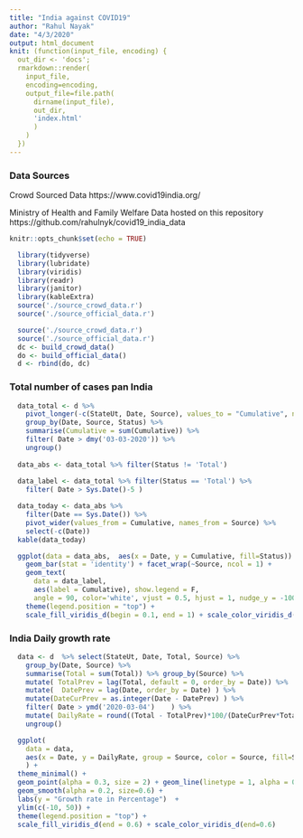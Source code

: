 ```yaml
---
title: "India against COVID19"
author: "Rahul Nayak"
date: "4/3/2020"
output: html_document
knit: (function(input_file, encoding) {
  out_dir <- 'docs';
  rmarkdown::render(
    input_file,
    encoding=encoding,
    output_file=file.path(
      dirname(input_file), 
      out_dir, 
      'index.html'
      )
    )
  })
---
```


### Data Sources
Crowd Sourced Data
https://www.covid19india.org/

Ministry of Health and Family Welfare Data hosted on this repository
https://github.com/rahulnyk/covid19_india_data

```r
knitr::opts_chunk$set(echo = TRUE)
```

```r
  library(tidyverse)
  library(lubridate)
  library(viridis)
  library(readr)
  library(janitor)
  library(kableExtra)
  source('./source_crowd_data.r')
  source('./source_official_data.r')
```

```r
  source('./source_crowd_data.r')
  source('./source_official_data.r')
  dc <- build_crowd_data()
  do <- build_official_data()
  d <- rbind(do, dc)
```

### Total number of cases pan India

```r
  
  data_total <- d %>% 
    pivot_longer(-c(StateUt, Date, Source), values_to = "Cumulative", names_to = "Status") %>%
    group_by(Date, Source, Status) %>% 
    summarise(Cumulative = sum(Cumulative)) %>% 
    filter( Date > dmy('03-03-2020')) %>%
    ungroup() 
    
  data_abs <- data_total %>% filter(Status != 'Total')
  
  data_label <- data_total %>% filter(Status == 'Total') %>% 
    filter( Date > Sys.Date()-5 )
```

```r
  data_today <- data_abs %>% 
    filter(Date == Sys.Date()) %>% 
    pivot_wider(values_from = Cumulative, names_from = Source) %>%
    select(-c(Date))
  kable(data_today)
```


```r
  ggplot(data = data_abs,  aes(x = Date, y = Cumulative, fill=Status)) + theme_minimal() +
    geom_bar(stat = 'identity') + facet_wrap(~Source, ncol = 1) + 
    geom_text(
      data = data_label, 
      aes(label = Cumulative), show.legend = F,
      angle = 90, color='white', vjust = 0.5, hjust = 1, nudge_y = -100) + 
    theme(legend.position = "top") +
    scale_fill_viridis_d(begin = 0.1, end = 1) + scale_color_viridis_d(begin = 0.1, end=1)

```

### India Daily growth rate

```r
  data <- d  %>% select(StateUt, Date, Total, Source) %>% 
    group_by(Date, Source) %>%
    summarise(Total = sum(Total)) %>% group_by(Source) %>%
    mutate( TotalPrev = lag(Total, default = 0, order_by = Date)) %>%
    mutate(  DatePrev = lag(Date, order_by = Date) ) %>% 
    mutate(DateCurPrev = as.integer(Date - DatePrev) ) %>%
    filter( Date > ymd('2020-03-04')	) %>%
    mutate( DailyRate = round((Total - TotalPrev)*100/(DateCurPrev*TotalPrev) ) ) %>%
    ungroup()

  ggplot(
    data = data,  
    aes(x = Date, y = DailyRate, group = Source, color = Source, fill=Source)
    ) + 
  theme_minimal() +
  geom_point(alpha = 0.3, size = 2) + geom_line(linetype = 1, alpha = 0.2) + 
  geom_smooth(alpha = 0.2, size=0.6) +
  labs(y = "Growth rate in Percentage")  + 
  ylim(c(-10, 50)) +
  theme(legend.position = "top") +
  scale_fill_viridis_d(end = 0.6) + scale_color_viridis_d(end=0.6)

```


